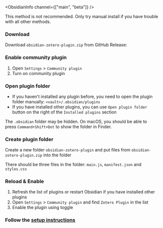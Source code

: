 
<ObsidianInfo channel={["main", "beta"]} />

<Callout type="warning">
  This method is not recommended. Only try manual install if you have trouble
  with all other methods.
</Callout>

<Steps>

### Download

Download `obsidian-zotero-plugin.zip` from GitHub Release: <ReleaseLink />

### Enable community plugin

1. Open `Settings` > `Community plugin`
2. Turn on community plugin

### Open plugin folder

- If you haven't installed any plugin before, you need to open the plugin folder manually: `<vault>/.obsidian/plugins`
- If you have installed other plugins, you can use `Open plugin folder` button on the right of the `Installed plugins` section

<Callout>

The `.obsidian` folder may be hidden. On macOS, you should be able to press `Command+Shift+Dot` to show the folder in Finder.

</Callout>

### Create plugin folder

Create a new folder `obsidian-zotero-plugin` and put files from `obsidian-zotero-plugin.zip` into the folder

There should be three files in the folder: `main.js`, `manifest.json` and `styles.css`

### Reload & Enable

1. Refresh the list of plugins or restart Obsidian if you have installed other plugins
2. Open `Settings` > `Community plugin` and find `Zotero Plugin` in the list
3. Enable the plugin using toggle

### Follow the [setup instructions](#basic-setup)

</Steps>
